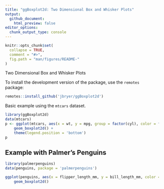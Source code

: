 ```yaml
---
title: "ggBoxplot2d: Two Dimensional Box and Whisker Plots"
output:
  github_document:
    html_preview: false
editor_options:
  chunk_output_type: console
---
```


```r
knitr::opts_chunk$set(
  collapse = TRUE,
  comment = "#>",
  fig.path = "man/figures/README-"
)
```

Two Dimensional Box and Whisker Plots

To install the development version of the package, use the `remotes` package:

```r
remotes::install_github('jbryer/ggBoxplot2d')
```

Basic example using the `mtcars` dataset.

```r
library(ggBoxplot2d)
data(mtcars)
p <- ggplot(mtcars, aes(x = wt, y = mpg, group = factor(cyl), color = factor(cyl), fill = factor(cyl))) +
	geom_boxplot2d() +
	theme(legend.position = 'bottom')
p
```

## Example with Palmer's Penguins

```r
library(palmerpenguins)
data(penguins, package = 'palmerpenguins')

ggplot(penguins, aes(x = flipper_length_mm, y = bill_length_mm, color = species, fill = species)) +
	geom_boxplot2d()
```

